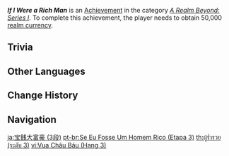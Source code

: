 {{Achievement Infobox
|title        = If I Were a Rich Man
|id           = 81061
|order id     = 1062
|category     = A Realm Beyond: Series I
|description  = Obtain 50,000 [[Realm Currency|realm currency]].
|requirements = 
|primogems    = 20
|tracking     = Tracks the total amount.
|topic        = 
|set          = If I Were a Rich Man
|tier         = 3
|tiers_total  = 3
}}
'''''If I Were a Rich Man''''' is an [[Achievement]] in the category ''[[A Realm Beyond: Series I]]''. To complete this achievement, the player needs to obtain 50,000 [[Realm Currency|realm currency]].

==Trivia==
{{Transclude|If I Were a Rich Man|Trivia}}
<!--
==Video Guides==
{{EVT
|video1   = 
|caption1 = 
}}
-->
==Other Languages==
{{Other Languages|Transclude=If I Were a Rich Man}}

==Change History==
{{Change History|1.5}}
<!--
==References==
{{Reflist}}
-->
==Navigation==
{{Achievement Navbox}}

[[ja:宝銭大富豪 (3段)]]
[[pt-br:Se Eu Fosse Um Homem Rico (Etapa 3)]]
[[th:ผู้ร่ำรวย (ระดับ 3)]]
[[vi:Vua Châu Báu (Hạng 3)]]